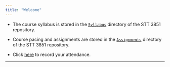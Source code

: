 ```yaml
---
title: "Welcome"
---
```



* The course syllabus is stored in the [`Syllabus`](./Syllabus/STT3250Fall2019Syllabus.html) directory of the STT 3851 repository.

* Course pacing and assignments are stored in the [`Assignments`](./Assignments/Assignments.html) directory of the STT 3851 repository.


* Click [here](https://goo.gl/forms/uVbDu3i5ZubmS6BG2) to record your attendance.

 <!--* [Flow Control](./Rmarkdown/FlowControl.html)-->

<!--* [The Bootstrap](./Rmarkdown/TheBootstrap.html)-->

***




